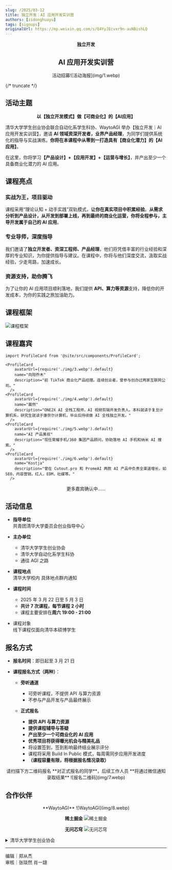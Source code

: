 ```yaml
---
slug: /2025/03-12
title: 独立开发：AI 应用开发实训营
authors: [zidonghuayu]
tags: [signups]
originalUrl: https://mp.weixin.qq.com/s/Q4YyJEcvxr9n-auNBishLQ
---
```


<center>
    <strong>独立开发</strong>
    <div><h2>AI 应用开发实训营</h2>活动招募![活动海报](img/1.webp)</div>
</center>

{/* truncate */}

## 活动主题

<center><strong>以【独立开发模式】做【可商业化】的【AI应用】</strong></center>

清华大学学生创业协会联合自动化系学生科协、WaytoAGI 举办【独立开发｜AI 应用开发实训营】，邀请 **AI 领域资深开发者，业界产品经理**，为同学们提供系统化的指导与实战演练。**你将在本课程中从零到一打造具有【商业化潜力】的【AI应用】**。

在这里，你将学习<strong>【产品设计】+【应用开发】+【运营与增长】</strong>，并产出至少一个具备商业化潜力的 AI 应用。

## 课程亮点

### 实战为王，项目驱动

课程采用“理论认知 + 动手实践”双轨模式，**让你在真实项目中积累经验**。**从需求分析到产品设计，从开发到部署上线，再到最终的商业化运营，你将全程参与，主导开发属于自己的 AI 应用**。

### 专业导师，深度指导

我们邀请了**独立开发者、资深工程师、产品经理**，他们将凭借丰富的行业经验和深厚的专业知识，为你提供指导与建议。在课程中，你将与他们深度交流，汲取实战经验，少走弯路，加速成长。

### 资源支持，助你腾飞

为了让你的 AI 应用项目顺利落地，我们提供 **API、算力等资源**支持，降低你的开发成本，为你的实践之旅加油助力。

## 课程框架

![课程框架](img/2.webp)

## 课程嘉宾

```mdx-code-block
import ProfileCard from '@site/src/components/ProfileCard';

<ProfileCard
    avatarUrl={require('./img/3.webp').default}
    name="向阳乔木"
    description="前 TikTok 商业化产品经理。连续创业者，曾参与创办过两家互联网公司。"
  />
<ProfileCard
    avatarUrl={require('./img/4.webp').default}
    name="晨然"
    description="ONE2X AI 全栈工程师，AI 视频剪辑开发负责人。本科就读于复旦计算机系，研究生就读于康奈尔计算机，毕业后持续做 AI 全栈独立开发。"
  />
<ProfileCard
    avatarUrl={require('./img/5.webp').default}
    name="AI 产品黄叔"
    description="现任荣耀手机/360 集团产品顾问，协助落地 AI 手机和纳米 AI 搜索。"
  />
<ProfileCard
    avatarUrl={require('./img/6.webp').default}
    name="Kostja"
    description="曾在 Cutout.pro 和 PromeAI 两款 AI 产品中负责全渠道增长，如 SEO，内容营销，红人，EDM，社媒等。"
  />
```

<center>更多嘉宾确认中......</center>

## 活动信息

- **指导单位**  
    共青团清华大学委员会创业指导中心

- **主办单位**  
  - 清华大学学生创业协会
  - 清华大学自动化系学生科协
  - 通往 AGI 之路

- **课程地点**  
    清华大学校内 具体地点群内通知

- **课程时间**  
  - 2025 年 3 月 22 日至 5 月 3 日
  - **共计 7 次课程，每节课程 2 小时**
  - 课程主要安排在**周六 19:00 - 21:00**

- 课程对象  
    线下课程仅面向清华本硕博学生

## 报名方式

- **报名时间**：即日起至 3 月 21 日

- **课程报名方式（两种）**：

  - **旁听通道**
    - 可旁听课程，不提供 API 与算力资源
    - 不参与产品开发与产品最终展示

  - **正式报名**
    - **提供 API 与算力资源**
    - **提供课程辅导与答疑**
    - **产出至少一个可商业化的 AI 应用**
    - **优秀项目将获得曝光机会与精美礼品**
    - 将设置签到，签到影响最终结业展示评分
    - 课程将采用 Build In Public 模式，每周需同步应用开发进度
    - **（课程容量有限，将根据报名情况录取）**

<center>
请扫描下方二维码报名  
**对正式报名的同学**，后续工作人员  
**将通过微信通知录取结果**  
![报名二维码](img/7.webp)
</center>

## 合作伙伴

<center>
**WaytoAGI**
![WaytoAGI](img/8.webp)

**稀土掘金**
![稀土掘金](img/9.webp)

**无问芯穹**
![无问芯穹](img/10.webp)
</center>

<details>
<summary>清华大学学生创业协会</summary>

**协会简介**  
清华大学学生创业协会（简称“创协”）成立于 1997 年 1 月，是全国成立最早的高校学生创业协会之一。协会由共青团清华大学委员会创业中心指导，是清华创新创业教育生态的关键一环。28 年来，协会始终以“培养未来兴业之士”为宗旨，聚集创业爱好者，服务创业实践者，链接创业支持者。
</details>

---

编辑｜郑从杰  
审核｜张琰然 肖一翃
